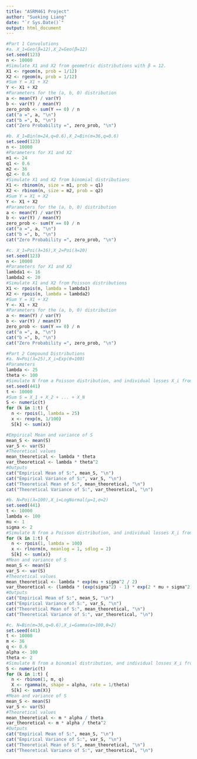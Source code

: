 ```yaml
---
title: "ASRM461 Project"
author: "Sueking Liang"
date: "`r Sys.Date()`"
output: html_document
---
```


```r
#Part 1 Convolutions
#a.	X_1=Geo(β=12),X_2=Geo(β=12)
set.seed(123)
n <- 10000
#Simulate X1 and X2 from geometric distributions with β = 12.
X1 <- rgeom(n, prob = 1/12)
X2 <- rgeom(n, prob = 1/12)
#Sum Y = X1 + X2
Y <- X1 + X2
#Parameters for the (a, b, 0) distribution
a <- mean(Y) / var(Y)
b <- var(Y) / mean(Y)
zero_prob <- sum(Y == 0) / n
cat("a =", a, "\n")
cat("b =", b, "\n")
cat("Zero Probability =", zero_prob, "\n")

#b.	X_1=Bin(m=24,q=0.6),X_2=Bin(m=36,q=0.6)
set.seed(123)
n <- 10000
#Parameters for X1 and X2
m1 <- 24
q1 <- 0.6
m2 <- 36
q2 <- 0.6
#Simulate X1 and X2 from binomial distributions
X1 <- rbinom(n, size = m1, prob = q1)
X2 <- rbinom(n, size = m2, prob = q2)
#Sum Y = X1 + X2
Y <- X1 + X2
#Parameters for the (a, b, 0) distribution
a <- mean(Y) / var(Y)
b <- var(Y) / mean(Y)
zero_prob <- sum(Y == 0) / n
cat("a =", a, "\n")
cat("b =", b, "\n")
cat("Zero Probability =", zero_prob, "\n")

#c. X_1=Poi(λ=16),X_2=Poi(λ=20)
set.seed(123)
n <- 10000
#Parameters for X1 and X2
lambda1 <- 16
lambda2 <- 20
#Simulate X1 and X2 from Poisson distributions
X1 <- rpois(n, lambda = lambda1)
X2 <- rpois(n, lambda = lambda2)
#Sum Y = X1 + X2
Y <- X1 + X2
#Parameters for the (a, b, 0) distribution
a <- mean(Y) / var(Y)
b <- var(Y) / mean(Y)
zero_prob <- sum(Y == 0) / n
cat("a =", a, "\n")
cat("b =", b, "\n")
cat("Zero Probability =", zero_prob, "\n")
```



```r
#Part 2 Compound Distributions
#a. N=Poi(λ=25),X_i=Exp(θ=100)
#Parameters
lambda <- 25
theta <- 100
#Simulate N from a Poisson distribution, and individual losses X_i from an exponential distribution.
set.seed(441)
t <- 10000
#Sum S = X_1 + X_2 + ... + X_N
S <- numeric(t)
for (k in 1:t) {
  n <- rpois(1, lambda = 25)
  x <- rexp(n, 1/100)
  S[k] <- sum(x)}

#Empirical Mean and variance of S
mean_S <- mean(S)
var_S <- var(S)
#Theoretical values
mean_theoretical <- lambda * theta
var_theoretical <- lambda * theta^2
#Outputs
cat("Empirical Mean of S:", mean_S, "\n")
cat("Empirical Variance of S:", var_S, "\n")
cat("Theoretical Mean of S:", mean_theoretical, "\n")
cat("Theoretical Variance of S:", var_theoretical, "\n")

#b. N=Poi(λ=100),X_i=LogNormal(μ=1,σ=2)
set.seed(441)
t <- 10000
lambda <- 100
mu <- 1
sigma <- 2
#Simulate N from a Poisson distribution, and individual losses X_i from a Log-Normal distribution.
for (k in 1:t) {
  n <- rpois(1, lambda = 100)
  x <- rlnorm(n, meanlog = 1, sdlog = 2)
  S[k] <- sum(x)}
#Mean and variance of S
mean_S <- mean(S)
var_S <- var(S)
#Theoretical values
mean_theoretical <- lambda * exp(mu + sigma^2 / 2)
var_theoretical <- (lambda * (exp(sigma^2) - 1) * exp(2 * mu + sigma^2)) + (lambda * exp(mu + sigma^2 / 2))^2
#Outputs
cat("Empirical Mean of S:", mean_S, "\n")
cat("Empirical Variance of S:", var_S, "\n")
cat("Theoretical Mean of S:", mean_theoretical, "\n")
cat("Theoretical Variance of S:", var_theoretical, "\n")

#c.	N=Bin(m=36,q=0.6),X_i=Gamma(α=100,θ=2)
set.seed(441)
t <- 10000
m <- 36
q <- 0.6
alpha <- 100
theta <- 2
#Simulate N from a binomial distribution, and individual losses X_i from a Gamma distribution.
S <- numeric(t)
for (k in 1:t) {
  n <- rbinom(1, m, q)
  X <- rgamma(n, shape = alpha, rate = 1/theta)
  S[k] <- sum(X)}
#Mean and variance of S
mean_S <- mean(S)
var_S <- var(S)
#Theoretical values
mean_theoretical <- m * alpha / theta
var_theoretical <- m * alpha / theta^2
#Outputs
cat("Empirical Mean of S:", mean_S, "\n")
cat("Empirical Variance of S:", var_S, "\n")
cat("Theoretical Mean of S:", mean_theoretical, "\n")
cat("Theoretical Variance of S:", var_theoretical, "\n")
```



```r

```


